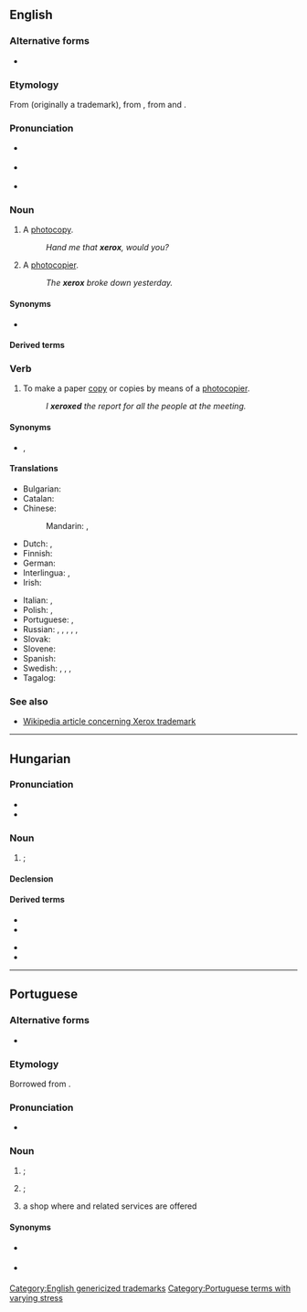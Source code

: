 {{also|Xerox}}
==English==

===Alternative forms===
* {{l|en|Xerox}}

===Etymology===
From {{m|en|Xerox||a photocopier}} (originally a trademark), from {{m|en|xerography}}, from {{etyl|grc|en}} {{m|grc|ξηρός||dry}} and {{m|grc|γραφή||writing}}.

===Pronunciation===
* {{a|UK}} {{IPA|/ˈzɛ.ɹɒks/|lang=en}}
*: {{hyphenation|xe|rox|lang=en}}
* {{a|US}} {{IPA|/ˈziː(ə)ɹ.ɑks/|lang=en}}
* {{audio|En-au-xerox.ogg|Audio (AU)|lang=en}}
*: {{hyphenation|xer|ox|lang=en}}

===Noun===
{{en-noun|es}}

# {{lb|en|slang|North America}} A [[photocopy]].
#: ''Hand me that '''xerox''', would you?''
# A [[photocopier]].
#: ''The '''xerox''' broke down yesterday.''

====Synonyms====
* {{l|en|photocopy}}

====Derived terms====
{{col3|en|xerocracy|xerox copy|xeroxable|xeroxer|xeroxlore}}

===Verb===
{{en-verb|es}}

# {{lb|en|slang|North America|Philippines}} To make a paper [[copy]] or copies by means of a [[photocopier]].
#: ''I '''xeroxed''' the report for all the people at the meeting.''

====Synonyms====
* {{sense|make a paper copy}} {{l|en|copy}}, {{l|en|photocopy}}

====Translations====
{{trans-top|to make photocopies}}
* Bulgarian: {{t+|bg|копи́рам|impf|pf}}
* Catalan: {{t+|ca|fotocopiar}}
* Chinese:
*: Mandarin: {{t+|cmn|複印|sc=Hani}}, {{t+|cmn|复印|tr=fùyìn|sc=Hani}}
* Dutch: {{t+|nl|fotokopiëren}}, {{t+|nl|kopiëren}}
* Finnish: {{t+|fi|kopioida}}
* German: {{t+|de|fotokopieren}}
* Interlingua: {{t|ia|photocopiar}}, {{t|ia|xeroxar}}
* Irish: {{t|ga|fótachóipeáil}}
{{trans-mid}}
* Italian: {{t+|it|fotocopiare}}, {{t|it|xerocopiare}}
* Polish: {{t+|pl|kserować}}, {{t|pl|skserować}}
* Portuguese: {{t+|pt|fotocopiar}}, {{t+|pt|xerocar}}
* Russian: {{t+|ru|ксерокопи́ровать|impf}}, {{t+|ru|отксерокопи́ровать|pf}}, {{t+|ru|фотокопи́ровать|impf}}, {{t|ru|отфотокопи́ровать|pf}}, {{t+|ru|ксе́рить|impf}}, {{t+|ru|отксе́рить|pf}}
* Slovak: {{t|sk|xeroxovať}}
* Slovene: {{t|sl|fotokopirati}}
* Spanish: {{t+|es|fotocopiar}}
* Swedish: {{t+|sv|ranka}}, {{t+|sv|kopiera}}, {{t|sv|fotokopiera}}, {{t|sv|stencilera}}
* Tagalog: {{t+|tl|seroks}}
{{trans-bottom}}

===See also===
* [[w:Xerox#Trademark|Wikipedia article concerning Xerox trademark]]

[[Category:English genericized trademarks]]

----

==Hungarian==

===Pronunciation===
* {{hu-IPA}}
* {{hyphenation|xe|rox|lang=hu}}

===Noun===
{{hu-noun|ok}}

# {{l|en|photocopy}}; {{l|en|xerox}} {{gloss|copy of a document made using a photocopier}}

====Declension====
{{hu-infl-nom|xeroxo|o|v=sz}}{{hu-pos-otok|xerox||ai}}

====Derived terms====
{{der-top}}
* {{l|hu|xeroxgép}}
* {{l|hu|xeroxmásolat}}
{{der-mid}}
* {{l|hu|xeroxol}}
* {{l|hu|xeroxozik}}
{{der-bottom}}

----

==Portuguese==

===Alternative forms===
* {{l|pt|xérox}}

===Etymology===
Borrowed from {{bor|pt|en|Xerox}}.

===Pronunciation===
* {{a|Brazil}} {{IPA|/ˈʃe.ɾɔk(i)s/|/ʃe.ˈɾɔk(i)s/|lang=pt}}

===Noun===
{{pt-noun|m|xerox|pl2=xeroxes}}

# {{l|en|photocopy}}; {{l|en|xerox}} {{gloss|copy of a document made using a photocopier}}
# {{l|en|photocopier}}; {{l|en|copier}} {{gloss|machine which makes copies of paper documents}}
# a shop where {{l|en|photocopying}} and related services are offered

====Synonyms====
* {{sense|photocopy}} {{l|pt|fotocópia}}
* {{sense|photocopier}} {{l|pt|fotocopiadora}}

[[Category:Portuguese terms with varying stress]]